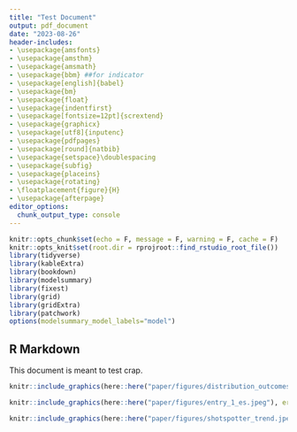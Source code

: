 ```yaml
---
title: "Test Document"
output: pdf_document
date: "2023-08-26"
header-includes:
- \usepackage{amsfonts}
- \usepackage{amsthm}
- \usepackage{amsmath}
- \usepackage{bbm} ##for indicator
- \usepackage[english]{babel}
- \usepackage{bm}
- \usepackage{float}
- \usepackage{indentfirst}
- \usepackage[fontsize=12pt]{scrextend}
- \usepackage{graphicx}
- \usepackage[utf8]{inputenc}
- \usepackage{pdfpages}
- \usepackage[round]{natbib}
- \usepackage{setspace}\doublespacing
- \usepackage{subfig}
- \usepackage{placeins}
- \usepackage{rotating}
- \floatplacement{figure}{H}
- \usepackage{afterpage}
editor_options: 
  chunk_output_type: console
---
```


```r
knitr::opts_chunk$set(echo = F, message = F, warning = F, cache = F)
knitr::opts_knit$set(root.dir = rprojroot::find_rstudio_root_file())
library(tidyverse)
library(kableExtra)
library(bookdown)
library(modelsummary)
library(fixest)
library(grid)
library(gridExtra)
library(patchwork)
options(modelsummary_model_labels="model")
```

## R Markdown

<!-- ```{r} -->
<!-- source(here::here("tables/table_summary_stats.R")) -->
<!-- ``` -->

This document is meant to test crap.

\clearpage



```{=latex}
\input{tables/summary_stats.tex}
```


```{=latex}
\input{tables/main_results.tex}
```
```{=latex}

\input{tables/arrest_prob.tex}

```


```{=latex}
\input{tables/victim_table.tex}
```

```{=latex}

\input{tables/mechanism_table.tex}

```


```{=latex}
\input{appendix_tables/bad_controls.tex}
```

```{=latex}
\input{appendix_tables/missing_table.tex}
```

```{=latex}
\input{appendix_tables/confounding_table.tex}
```


```{=latex}

\begin{figure}[t]
```
```r
knitr::include_graphics(here::here("paper/figures/distribution_outcomes.jpeg"), error = F)
```
```{=latex}
\caption{Distribution of Outcome Variables \label{distribution_outcomes}}
\textit{Note:} The two plotted variables are Call-to-Dispatch and Call-to-On-Scene. Call-to-Dispatch is time it takes for a police officer to be dispatched to the scene of the reported crime from the time of the 911 call. Call-to-On-Scene is the time from a 911 call to the time a police officer arrives at the scene of the reported crime. This sample excludes outliers that are greater than three standard deviations from the mean for each outcome. However, the main results remain consistent when including these outliers as shown in Appendix Figure BLANK.
\end{figure}
```


```{=latex}

\begin{figure}[t]
```
```r
knitr::include_graphics(here::here("paper/figures/entry_1_es.jpeg"), error = F)
```
```{=latex}
\caption{Distribution of Outcome Variables \label{distribution_outcomes}}
\textit{Note:} The two plotted variables are Call-to-Dispatch and Call-to-On-Scene. Call-to-Dispatch is time it takes for a police officer to be dispatched to the scene of the reported crime from the time of the 911 call. Call-to-On-Scene is the time from a 911 call to the time a police officer arrives at the scene of the reported crime. This sample excludes outliers that are greater than three standard deviations from the mean for each outcome. However, the main results remain consistent when including these outliers as shown in Appendix Figure BLANK.
\end{figure}
```

```{=latex}

\begin{figure}[t]
```
```r
knitr::include_graphics(here::here("paper/figures/shotspotter_trend.jpeg"), error = F)
```
```{=latex}
\caption{Distribution of Outcome Variables \label{s}}
\textit{Note:} The two plotted variables are Call-to-Dispatch and Call-to-On-Scene. Call-to-Dispatch is time it takes for a police officer to be dispatched to the scene of the reported crime from the time of the 911 call. Call-to-On-Scene is the time from a 911 call to the time a police officer arrives at the scene of the reported crime. This sample excludes outliers that are greater than three standard deviations from the mean for each outcome. However, the main results remain consistent when including these outliers as shown in Appendix Figure BLANK.
\end{figure}
```


<!-- ```{=latex} -->

<!-- \begin{figure}[t] -->
<!-- ``` -->
<!-- ```{r} -->
<!-- ## event study entry to dispatch -->
<!-- sst_by_hour + hetero_resource  + patchwork::plot_layout(ncol = 1) + -->
<!--   plot_annotation(tag_levels = 'A', tag_prefix = "Panel ") &  -->
<!--   theme(plot.tag = element_text(size = 11)) -->
<!-- ``` -->
<!-- ```{=latex} -->
<!-- \caption{Event Study (Call-to-Dispatch) \label{entry_1_es}} -->
<!-- \textit{Note:} This figure shows the event study as specified in Equation 2 for Call-to-Dispatch times. Call-to-Dispatch is the amount of time from a 911 call to a police officer being dispatched to the crime scene. The x-axis denotes the number of months pre/post adoption of ShotSpotter technology. The y-axis denotes the 95\% confidence intervals and point estimates (in seconds). The red errorbars/points represent confidence intervals/point estimates from OLS estimation while the blue are from Gardner (2022) two-stage difference-in-difference estimators which are robust to heterogeneous treatment effects in staggered adoptions. All pre/post periods are normalized by the month before ShotSpotter adoption. Twelve periods are estimated, but only 11 pre-periods and 23 post-periods are reported as the -12 and +24 are binned endpoints. Controls are synonymous with the preferred specification. Standard errors are clustered at the district level.  -->
<!-- \end{figure} -->
<!-- ``` -->


